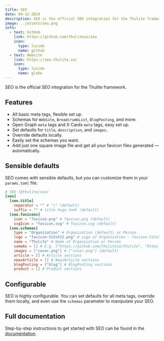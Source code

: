```yaml
---
title: SEO
date: 04-12-2024
description: SEO is the official SEO integration for the Thulite framework. 
image: ../assets/seo.png
info:
  - text: GitHub
    link: https://github.com/thuliteio/seo
    icon:
      type: lucide
      name: github
  - text: Website
    link: https://seo.thulite.io/
    icon:
      type: lucide
      name: globe
---
```


SEO is the official SEO integration for the Thulite framework.

## Features

- All basic meta tags, flexible set up.
- Schemas for `WebSite`, `BreadcrumbList`, `BlogPosting`, and more.
- Open Graph `meta` tags and X Cards `meta` tags, easy set up.
- Set defaults for `title`, `description`, and `images`.
- Override defaults locally.
- Easily set the schemas you want.
- Add just one square image file and get all your favicon files generated — automatically.

## Sensible defaults

SEO comes with sensible defaults, but you can customize them in your `params.toml` file.

```toml title="params.toml"
# SEO (@thulite/seo)
[seo]
  [seo.title]
    separator = "" # "|" (default)
    suffix = "" # title hugo.toml (default)
  [seo.favicons]
    icon = "favicon.png" # favicon.png (default)
    svgIcon = "favicon.svg" # favicon.svg (default)
  [seo.schemas]
    type = "Organization" # Organization (default) or Person
    logo = "favicon-512x512.png" # Logo of Organization — favicon-512x512.png (default)
    name = "Thulite" # Name of Organization or Person
    sameAs = [] # E.g. ["https://github.com/thuliteio/thulite", "https://fosstodon.org/@thulite"]
    images = ["cover.png"] # ["cover.png"] (default)
    article = [] # Article sections
    newsArticle = [] # NewsArticle sections
    blogPosting = ["blog"] # BlogPosting sections
    product = [] # Product sections
```

## Configurable

SEO is highly configurable. You can set defaults for all meta tags, override them locally, and even use the `schemas` parameter to manipulate your SEO.

## Full documentation

Step-by-step instructions to get started with SEO can be found in the [documentation](https://seo.thulite.io/docs/start-here/getting-started/).

